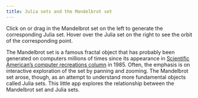 ```yaml
---
title: Julia sets and the Mandelbrot set 
---
```


Click on or drag in the Mandelbrot set on the left to generate the corresponding Julia set. Hover over the Julia set on the right to see the orbit of the corresponding point.

::: {.d-flex .justify-content-center}
::::: {.light-content}
<div id="observablehq-widget-a77c17f1"></div>
<script type="module">
import {Runtime, Inspector} from "https://cdn.jsdelivr.net/npm/@observablehq/runtime@5/dist/runtime.js";
import define from "https://api.observablehq.com/@mcmcclur/julia-sets-and-the-mandelbrot-set.js?v=4";
new Runtime().module(define, name => {
  if (name === "widget") return new Inspector(document.querySelector("#observablehq-widget-a77c17f1"));
});
</script>
:::::
::::: {.dark-content}
<div id="observablehq-widget-2f47f98d"></div>
<script type="module">
import {Runtime, Inspector} from "https://cdn.jsdelivr.net/npm/@observablehq/runtime@5/dist/runtime.js";
import define from "https://api.observablehq.com/d/a64ac203e73a11b5.js?v=4";
new Runtime().module(define, name => {
  if (name === "widget") return new Inspector(document.querySelector("#observablehq-widget-2f47f98d"));
});
</script>
:::::
:::

The Mandelbrot set is a famous fractal object that has probably been generated on computers millions of times since its appearance in [Scientific American's computer recreations column](http://miriam-english.org/files/Dewdney_Mandelbrot/Dewdney_Mandelbrot.html) in 1985. Often, the emphasis is on interactive exploration of the set by panning and zooming. The Mandelbrot set arose, though, as an attempt to understand more fundamental objects called Julia sets. This little app explores the relationship between the Mandelbrot set and Julia sets.
